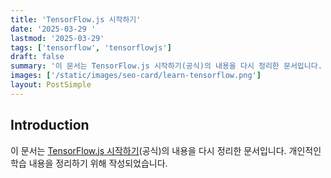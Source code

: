 ```yaml
---
title: 'TensorFlow.js 시작하기'
date: '2025-03-29 '
lastmod: '2025-03-29'
tags: ['tensorflow', 'tensorflowjs']
draft: false
summary: '이 문서는 TensorFlow.js 시작하기(공식)의 내용을 다시 정리한 문서입니다. 개인적인 학습 내용을 정리하기 위해 작성되었습니다.'
images: ['/static/images/seo-card/learn-tensorflow.png']
layout: PostSimple
---
```


## Introduction

이 문서는 [TensorFlow.js 시작하기](https://www.tensorflow.org/js)(공식)의 내용을 다시 정리한 문서입니다.
개인적인 학습 내용을 정리하기 위해 작성되었습니다.
